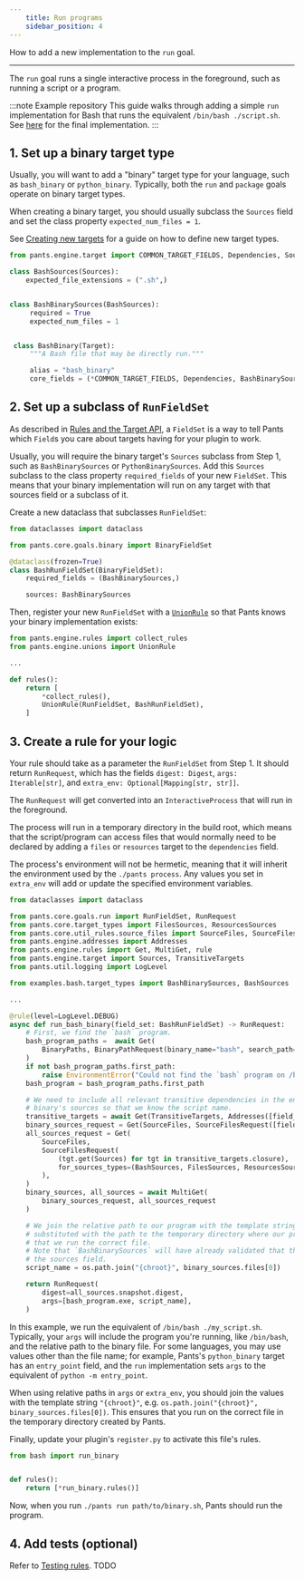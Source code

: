 ```yaml
---
    title: Run programs
    sidebar_position: 4
---
```


How to add a new implementation to the `run` goal.

---

The `run` goal runs a single interactive process in the foreground, such as running a script or a program.

:::note Example repository
This guide walks through adding a simple `run` implementation for Bash that runs the equivalent `/bin/bash ./script.sh`. See [here](https://github.com/pantsbuild/example-plugin/blob/main/pants-plugins/examples/bash/run_binary.py) for the final implementation.
:::

## 1. Set up a binary target type

Usually, you will want to add a "binary" target type for your language, such as `bash_binary` or `python_binary`. Typically, both the `run` and `package` goals operate on binary target types.

When creating a binary target, you should usually subclass the `Sources` field and set the class property `expected_num_files = 1`.

See [Creating new targets](../the-target-api/creating-new-targets.mdx) for a guide on how to define new target types.

```python
from pants.engine.target import COMMON_TARGET_FIELDS, Dependencies, Sources, Target

class BashSources(Sources):
    expected_file_extensions = (".sh",)


class BashBinarySources(BashSources):
     required = True
     expected_num_files = 1


 class BashBinary(Target):
     """A Bash file that may be directly run."""

     alias = "bash_binary"
     core_fields = (*COMMON_TARGET_FIELDS, Dependencies, BashBinarySources)
```

## 2. Set up a subclass of `RunFieldSet`

As described in [Rules and the Target API](../the-rules-api/rules-and-the-target-api.mdx), a `FieldSet` is a way to tell Pants which `Field`s you care about targets having for your plugin to work.

Usually, you will require the binary target's `Sources` subclass from Step 1, such as `BashBinarySources` or `PythonBinarySources`. Add this `Sources` subclass to the class property `required_fields` of your new `FieldSet`. This means that your binary implementation will run on any target with that sources field or a subclass of it.

Create a new dataclass that subclasses `RunFieldSet`:

```python
from dataclasses import dataclass

from pants.core.goals.binary import BinaryFieldSet

@dataclass(frozen=True)
class BashRunFieldSet(BinaryFieldSet):
    required_fields = (BashBinarySources,)

    sources: BashBinarySources
```

Then, register your new `RunFieldSet` with a [`UnionRule`](../the-rules-api/union-rules-advanced.mdx) so that Pants knows your binary implementation exists:

```python
from pants.engine.rules import collect_rules
from pants.engine.unions import UnionRule

...

def rules():
    return [
      	*collect_rules(),
        UnionRule(RunFieldSet, BashRunFieldSet),
    ]
```

## 3. Create a rule for your logic

Your rule should take as a parameter the `RunFieldSet` from Step 1. It should return `RunRequest`, which has the fields `digest: Digest`, `args: Iterable[str]`, and `extra_env: Optional[Mapping[str, str]]`.

The `RunRequest` will get converted into an `InteractiveProcess` that will run in the foreground.

The process will run in a temporary directory in the build root, which means that the script/program can access files that would normally need to be declared by adding a `files` or `resources` target to the `dependencies` field.

The process's environment will not be hermetic, meaning that it will inherit the environment used by the `./pants process`. Any values you set in `extra_env` will add or update the specified environment variables.

```python
from dataclasses import dataclass

from pants.core.goals.run import RunFieldSet, RunRequest
from pants.core.target_types import FilesSources, ResourcesSources
from pants.core.util_rules.source_files import SourceFiles, SourceFilesRequest
from pants.engine.addresses import Addresses
from pants.engine.rules import Get, MultiGet, rule
from pants.engine.target import Sources, TransitiveTargets
from pants.util.logging import LogLevel

from examples.bash.target_types import BashBinarySources, BashSources

...

@rule(level=LogLevel.DEBUG)
async def run_bash_binary(field_set: BashRunFieldSet) -> RunRequest:
    # First, we find the `bash` program.
    bash_program_paths =  await Get(
        BinaryPaths, BinaryPathRequest(binary_name="bash", search_path=("/bin", "/usr/bin")),
    )
    if not bash_program_paths.first_path:
        raise EnvironmentError("Could not find the `bash` program on /bin or /usr/bin.")
    bash_program = bash_program_paths.first_path

    # We need to include all relevant transitive dependencies in the environment. We also get the
    # binary's sources so that we know the script name.
    transitive_targets = await Get(TransitiveTargets, Addresses([field_set.address]))
    binary_sources_request = Get(SourceFiles, SourceFilesRequest([field_set.sources]))
    all_sources_request = Get(
        SourceFiles,
        SourceFilesRequest(
            (tgt.get(Sources) for tgt in transitive_targets.closure),
            for_sources_types=(BashSources, FilesSources, ResourcesSources),
        ),
    )
    binary_sources, all_sources = await MultiGet(
        binary_sources_request, all_sources_request
    )

    # We join the relative path to our program with the template string "{chroot}", which will get
    # substituted with the path to the temporary directory where our program runs. This ensures
    # that we run the correct file.
    # Note that `BashBinarySources` will have already validated that there is exactly one file in
    # the sources field.
    script_name = os.path.join("{chroot}", binary_sources.files[0])

    return RunRequest(
        digest=all_sources.snapshot.digest,
        args=[bash_program.exe, script_name],
    )
```

In this example, we run the equivalent of `/bin/bash ./my_script.sh`. Typically, your `args` will include the program you're running, like `/bin/bash`, and the relative path to the binary file. For some languages, you may use values other than the file name; for example, Pants's `python_binary` target has an `entry_point` field, and the `run` implementation sets `args` to the equivalent of `python -m entry_point`.

When using relative paths in `args` or `extra_env`, you should join the values with the template string `"{chroot}"`, e.g. `os.path.join("{chroot}", binary_sources.files[0])`. This ensures that you run on the correct file in the temporary directory created by Pants.

Finally, update your plugin's `register.py` to activate this file's rules.

```python title="pants-plugins/bash/register.py"
from bash import run_binary


def rules():
    return [*run_binary.rules()]
```

Now, when you run `./pants run path/to/binary.sh`, Pants should run the program.

## 4. Add tests (optional)

Refer to [Testing rules](../the-rules-api/testing-plugins.mdx). TODO
